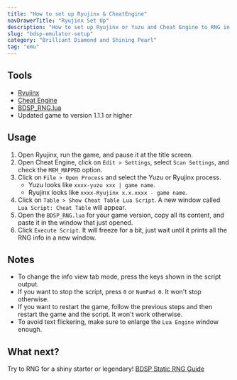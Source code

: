```yaml
---
title: "How to set up Ryujinx & CheatEngine"
navDrawerTitle: "Ryujinx Set Up"
description: "How to set up Ryujinx or Yuzu and Cheat Engine to RNG in Brilliant Diamond and Shining Pearl using lua scripts."
slug: "bdsp-emulator-setup"
category: "Brilliant Diamond and Shining Pearl"
tag: "emu"
---
```


## Tools

- [Ryujinx](https://ryujinx.app/download)
- [Cheat Engine](https://www.cheatengine.org/downloads.php)
- [BDSP_RNG.lua](https://github.com/Real96/BDSP-CheatEngine-Lua)
- Updated game to version 1.1.1 or higher

## Usage

1. Open Ryujinx, run the game, and pause it at the title screen.
2. Open Cheat Engine, click on `Edit > Settings`, select `Scan Settings`, and check the `MEM_MAPPED` option.
3. Click on `File > Open Process` and select the Yuzu or Ryujinx process.
   - Yuzu looks like `xxxx-yuzu xxx | game name`.
   - Ryujinx looks like `xxxx-Ryujinx x.x.xxxx - game name`.
4. Click on `Table > Show Cheat Table Lua Script`. A new window called `Lua Script: Cheat Table` will appear.
5. Open the `BDSP_RNG.lua` for your game version, copy all its content, and paste it in the window that just opened.
6. Click `Execute Script`. It will freeze for a bit, just wait until it prints all the RNG info in a new window.

## Notes

- To change the info view tab mode, press the keys shown in the script output.
- If you want to stop the script, press `0` or `NumPad 0`. It won't stop otherwise.
- If you want to restart the game, follow the previous steps and then restart the game and the script. It won't work otherwise.
- To avoid text flickering, make sure to enlarge the `Lua Engine` window enough.

## What next?

Try to RNG for a shiny starter or legendary! [BDSP Static RNG Guide](/cfw-bdsp-stationary)
